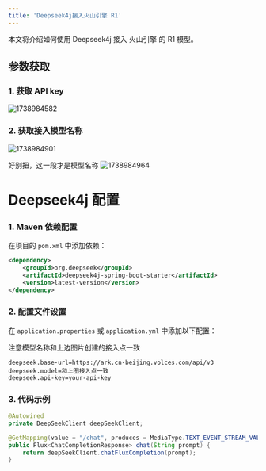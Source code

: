 ```yaml
---
title: 'Deepseek4j接入火山引擎 R1'
---
```


本文将介绍如何使用 Deepseek4j 接入 火山引擎 的 R1 模型。


## 参数获取

### 1. 获取 API key

<img src='https://minio.pigx.vip/oss/202502/1738984582.png' alt='1738984582'/>

### 2. 获取接入模型名称

<img src='https://minio.pigx.vip/oss/202502/1738984901.png' alt='1738984901'/>

<Warning>好别扭，这一段才是模型名称</Warning>
<img src='https://minio.pigx.vip/oss/202502/1738984964.png' alt='1738984964'/>


# Deepseek4j 配置

### 1. Maven 依赖配置

在项目的 `pom.xml` 中添加依赖：

```xml
<dependency>
    <groupId>org.deepseek</groupId>
    <artifactId>deepseek4j-spring-boot-starter</artifactId>
    <version>latest-version</version>
</dependency>
```

### 2. 配置文件设置

在 `application.properties` 或 `application.yml` 中添加以下配置：

<Warning>注意模型名称和上边图片创建的接入点一致</Warning>


```properties
deepseek.base-url=https://ark.cn-beijing.volces.com/api/v3
deepseek.model=和上图接入点一致
deepseek.api-key=your-api-key
```

### 3. 代码示例

```java
@Autowired
private DeepSeekClient deepSeekClient;

@GetMapping(value = "/chat", produces = MediaType.TEXT_EVENT_STREAM_VALUE)
public Flux<ChatCompletionResponse> chat(String prompt) {
    return deepSeekClient.chatFluxCompletion(prompt);
}
```